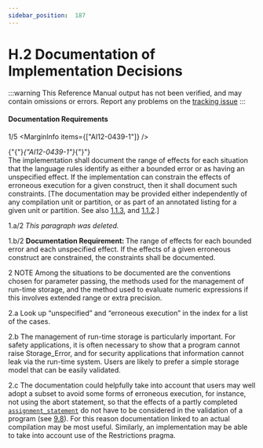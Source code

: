 ```yaml
---
sidebar_position:  187
---
```


# H.2 Documentation of Implementation Decisions

:::warning
This Reference Manual output has not been verified,
and may contain omissions or errors.
Report any problems on the [tracking issue](https://github.com/ada-lang-io/ada-lang-io/issues/20)
:::



#### Documentation Requirements

<MarginText>1/5</MarginText>
<MarginInfo items={["AI12-0439-1"]} />
<p>{"{"}<em>{"AI12-0439-1"}</em>{"}"} <br />The implementation shall document the range of effects for each situation that the language rules identify as either a bounded error or as having an unspecified effect. If the implementation can constrain the effects of erroneous execution for a given construct, then it shall document such constraints. [The documentation may  be provided either independently of any compilation unit or partition, or as part of an annotated listing for a given unit or partition. See also <a href="../AA-1/AA-1.1#Subclause_1.1.3">1.1.3</a>, and <a href="../AA-1/AA-1.1#Subclause_1.1.2">1.1.2</a>.] <br /></p>

<MarginText>1.a/2</MarginText>
<Admonition type="aarm" aarm="note" title="Note: ">
<em>This paragraph was deleted.</em><br /></Admonition>

<MarginText>1.b/2</MarginText>
<Admonition type="aarm" aarm="note" title="Note: ">
<strong>Documentation Requirement: </strong>The range of effects for each bounded error and each unspecified effect. If the effects of a given erroneous construct are constrained, the constraints shall be documented.<br /></Admonition>

<MarginText>2</MarginText>
<Admonition type="aarm" aarm="note" title="Note: ">
NOTE   Among the situations to be documented are the conventions chosen for parameter passing, the methods used for the management of run-time storage, and the method used to evaluate numeric expressions if this involves extended range or extra precision.<br /></Admonition>

<MarginText>2.a</MarginText>
<Admonition type="aarm" aarm="discussion" title="Discussion: ">
<strong></strong>Look up &ldquo;unspecified&rdquo; and &ldquo;erroneous execution&rdquo; in the index for a list of the cases.<br /></Admonition>

<MarginText>2.b</MarginText>
<Admonition type="aarm" aarm="note" title="Note: ">
The management of run-time storage is particularly important. For safety applications, it is often necessary to show that a program cannot raise Storage_Error, and for security applications that information cannot leak via the run-time system. Users are likely to prefer a simple storage model that can be easily validated.<br /></Admonition>

<MarginText>2.c</MarginText>
<Admonition type="aarm" aarm="note" title="Note: ">
The documentation could helpfully take into account that users may well adopt a subset to avoid some forms of erroneous execution, for instance, not using the abort statement, so that the effects of a partly completed <code><a href="../AA-5/AA-5.2#S0173">assignment_statement</a></code> do not have to be considered in the validation of a program (see <a href="../AA-9/AA-9.8">9.8</a>). For this reason documentation linked to an actual compilation may be most useful. Similarly, an implementation may be able to take into account use of the Restrictions pragma. <br /></Admonition>

